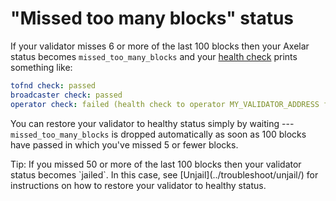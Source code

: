 # "Missed too many blocks" status


If your validator misses 6 or more of the last 100 blocks then your Axelar status becomes `missed_too_many_blocks` and your [health check](/validator/status/health-check) prints something like:

```yaml
tofnd check: passed
broadcaster check: passed
operator check: failed (health check to operator MY_VALIDATOR_ADDRESS failed due to the following issues: {"missed_too_many_blocks":true})
```

You can restore your validator to healthy status simply by waiting --- `missed_too_many_blocks` is dropped automatically as soon as 100 blocks have passed in which you've missed 5 or fewer blocks.

<Callout emoji="💡">
  Tip: If you missed 50 or more of the last 100 blocks then your validator status becomes `jailed`. In this case, see [Unjail](../troubleshoot/unjail/) for instructions on how to restore your validator to healthy status.
</Callout>